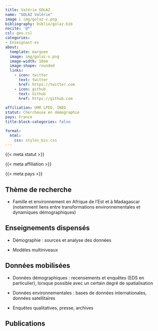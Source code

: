 ```yaml
---
title: Valérie GOLAZ
name: "GOLAZ Valérie"
image : img/golaz-v.png
bibliography: biblio/golaz.bib
nocite: '@*'
csl: geo.csl
categories: 
- Enseignant·es
about:
  template: marquee
  image: img/golaz-v.png
  image-width: 18em
  image-shape: rounded
  links:
    - icon: twitter
      text: twitter
      href: https://twitter.com
    - icon: github
      text: Github
      href: https://github.com
      
affiliation: UMR LPED, INED
statut: Chercheuse en démographie
pays: France
title-block-categories: false

format:
  html: 
    css: styles_bis.css
---
```


::: {#profil}
::: {#statut}
{{< meta statut >}}
:::

::: {#affiliation}
{{< meta affiliation >}}
:::

::: {#pays}
<i class="bi bi-globe2"></i> {{< meta pays >}}\
:::
:::

## <i class="bi bi-ui-checks-grid"></i> Thème de recherche

::: {#liste}
-   Famille et environnement en Afrique de l'Est et à Madagascar (notamment liens entre transformations environnementales et dynamiques démographiques)
:::

## <i class="bi bi-person-video3"></i> Enseignements dispensés

<div>

-   Démographie : sources et analyse des données

-   Modèles multiniveaux

</div>

## <i class="bi bi-clipboard-data"></i> Données mobilisées

-   Données démographiques : recensements et enquêtes (EDS en particulier), lorsque possible avec un certain degré de spatialisation

-   Données environnementales : bases de données internationales, données satellitaires

-   Enquêtes qualitatives, presse, archives

## <i class="bi bi-file-earmark-text"></i> Publications

::: {#refs}
:::
